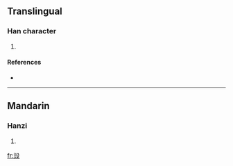 ==Translingual==

===Han character===
{{Han char|rn=79|rad=殳|as=05|sn=9|four=0714<sub>7</sub>|canj=卜土竹弓水 (YGHNE)}}

# {{defn|Han|sort=殳05}}

====References====
* {{Han ref|kx=0584.260|dkj=16622|dj=0977.140|hdz=32156.010|uh=6BB6|ud=27574|bh=CF67|bd=53095}}

----

==Mandarin==

===Hanzi===
{{cmn-hanzi|pin=[[zhù]] ([[zhu4]])|wg=chu<sup>4</sup>}}

# {{defn|Mandarin}}

[[fr:殶]]